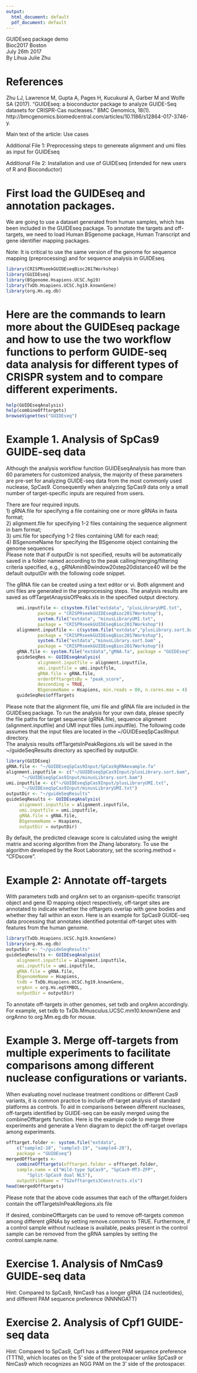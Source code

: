 ```yaml
---
output:
  html_document: default
  pdf_document: default
---
```

GUIDEseq package demo  
Bioc2017 Boston  
July 26th 2017  
By Lihua Julie Zhu  


References  
========================================================
Zhu LJ, Lawrence M, Gupta A, Pages H, Kucukural A, Garber M and Wolfe SA (2017). “GUIDEseq: a bioconductor package to analyze GUIDE-Seq datasets for CRISPR-Cas nucleases.” BMC Genomics, 18(1). http://bmcgenomics.biomedcentral.com/articles/10.1186/s12864-017-3746-y.  

Main text of the article: Use cases  

Additional File 1: Preprocessing steps to genereate alignment and umi files as input for GUIDEseq  

Additional File 2: Installation and use of GUIDEseq (intended for new users of R and Bioconductor)  


First load the GUIDEseq and annotation packages.  
========================================================

We are going to use a dataset generated from human samples, which has been included in the GUIDEseq package.
To annotate the targets and off-targets, we need to load Human BSgenome package, Human Transcript and gene identifier mapping packages.  

Note: It is critical to use the same version of the genome for sequence mapping (preprocessing) and for sequence analysis in GUIDEseq.  

```r
library(CRISPRseekGUIDEseqBioc2017Workshop)
library(GUIDEseq)
library(BSgenome.Hsapiens.UCSC.hg19)
library(TxDb.Hsapiens.UCSC.hg19.knownGene)
library(org.Hs.eg.db)
```

Here are the commands to learn more about the GUIDEseq package and how to use the two workflow functions to perform GUIDE-seq data analysis for different types of CRISPR system and to compare different experiments.  
========================================================

```r
help(GUIDEseqAnalysis)
help(combineOfftargets)
browseVignettes("GUIDEseq")
```

Example 1. Analysis of SpCas9 GUIDE-seq data
========================================================
Although the analysis workflow function GUIDEseqAnalysis has more than 60 parameters for customized analysis, the majority of these parameters are pre-set for analyzing GUIDE-seq data from the most commonly used nuclease, SpCas9. Consequently when analyzing SpCas9 data only a small number of target-specific inputs are required from users.   

There are four required inputs.  
1) gRNA.file for specifying a file containing one or more gRNAs in fasta format;  
2) alignment.file for specifying 1-2 files containing the sequence alignment in bam format;  
3) umi.file for specifying 1-2 files containing UMI for each read;  
4) BSgenomeName for specifying the BSgenome object containing the genome sequences  
Please note that if outputDir is not specified, results will be automatically saved in a folder named according to the peak calling/merging/filtering criteria specified, e.g., gRNAmin80window20step20distance40 will be the default outputDir with the following code snippet.   

The gRNA file can be created using a text editor or vi. Both alignment and umi files are generated in the preprocessing steps. The analysis results are saved as offTargetAnaysisOfPeaks.xls in the specified output directory.  


```r
    umi.inputfile <- c(system.file("extdata", "plusLibraryUMI.txt",
            package = "CRISPRseekGUIDEseqBioc2017Workshop"),
            system.file("extdata", "minusLibraryUMI.txt",
            package = "CRISPRseekGUIDEseqBioc2017Workshop"))
    alignment.inputfile <- c(system.file("extdata","plusLibrary.sort.bam" ,
            package = "CRISPRseekGUIDEseqBioc2017Workshop"),
            system.file("extdata","minusLibrary.sort.bam" ,
            package = "CRISPRseekGUIDEseqBioc2017Workshop"))
    gRNA.file <- system.file("extdata","gRNA.fa", package = "GUIDEseq")
    guideSeqRes <- GUIDEseqAnalysis(
            alignment.inputfile = alignment.inputfile,
            umi.inputfile = umi.inputfile, 
            gRNA.file = gRNA.file,
            orderOfftargetsBy = "peak_score",
            descending = TRUE, 
            BSgenomeName = Hsapiens, min.reads = 80, n.cores.max = 4)
    guideSeqRes$offTargets
```

Please note that the alignment file, umi file and gRNA file are included in the GUIDEseq package. To run the analysis for your own data,  please specify the file paths for target sequence (gRNA.file), sequence alignment (alignment.inputfile) and UMI input files (umi.inputfile). The following code assumes that the input files are located in the ~/GUIDEseqSpCas9Input directory.  
The analysis results offTargetsInPeakRegions.xls will be saved in the ~/guideSeqResults directory as specified by outputDir.  


```r
library(GUIDEseq)
gRNA.file <- "~/GUIDEseqSpCas9Input/SpCas9gRNAexample.fa"
alignment.inputfile <- c("~/GUIDEseqSpCas9Input/plusLibrary.sort.bam",     
      "~/GUIDEseqSpCas9Input/minusLibrary.sort.bam")
umi.inputfile <- c("~/GUIDEseqSpCas9Input/plusLibraryUMI.txt", 
      "~/GUIDEseqSpCas9Input/minusLibraryUMI.txt")
outputDir <- "~/guideSeqResults"
guideSeqResults <- GUIDEseqAnalysis(
     alignment.inputfile = alignment.inputfile,
     umi.inputfile = umi.inputfile,
     gRNA.file = gRNA.file,
     BSgenomeName = Hsapiens, 
     outputDir = outputDir)
```

By default, the predicted cleavage score is calculated using the weight matrix and scoring algorithm from the Zhang laboratory. To use the algorithm developed by the Root Laboratory, set the scoring.method = "CFDscore".   


Example 2: Annotate off-targets
========================================================

With parameters txdb and orgAnn set to an organism-specific transcript object and gene ID mapping object respectively, off-target sites are annotated to indicate whether the offtargets overlap with gene bodies and whether they fall within an exon. Here is an example for SpCas9 GUIDE-seq data processing that annotates identified potential off-target sites with features from the human genome.  

```r
library(TxDb.Hsapiens.UCSC.hg19.knownGene)
library(org.Hs.eg.db)
outputDir <- "~/guideSeqResults"
guideSeqResults <- GUIDEseqAnalysis(
    alignment.inputfile = alignment.inputfile,
    umi.inputfile = umi.inputfile,
    gRNA.file = gRNA.file,
    BSgenomeName = Hsapiens, 
    txdb = TxDb.Hsapiens.UCSC.hg19.knownGene, 
    orgAnn = org.Hs.egSYMBOL,
    outputDir = outputDir)
```

To annotate off-targets in other genomes, set txdb and orgAnn accordingly. For example, set txdb to TxDb.Mmusculus.UCSC.mm10.knownGene and orgAnno to org.Mm.eg.db for mouse.


Example 3. Merge off-targets from multiple experiments to facilitate comparisons among different nuclease configurations or variants.
========================================================
When evaluating novel nuclease treatment conditions or different Cas9 variants, it is common practice to include off-target analysis of standard platforms as controls. To aid in comparisons between different nucleases, off-targets identified by GUIDE-seq can be easily merged using the combineOfftargets function.  Here is the example code to merge three experiments and generate a Venn diagram to depict the off-target overlaps among experiments.  

```r
offtarget.folder <- system.file("extdata",  
    c("sample2-18", "sample3-19", "sample4-20"),
    package = "GUIDEseq")
mergedOfftargets <-
    combineOfftargets(offtarget.folder = offtarget.folder,
    sample.name = c("Wild-type SpCas9", "SpCas9-MT3-ZFP",
        "Split-SpCas9 dual NLS"), 
    outputFileName = "TS2offtargets3Constructs.xls")
head(mergedOfftargets)
```

Please note that the above code assumes that each of the offtarget.folders contain the offTargetsInPeakRegions.xls file  

If desired, combineOfftargets can be used to remove off-targets common among different gRNAs by setting remove.common to TRUE. Furthermore, if a control sample without nuclease is available, peaks present in the control sample can be removed from the gRNA samples by setting the control.sample.name.  


Exercise 1.  Analysis of NmCas9 GUIDE-seq data  
========================================================
Hint: Compared to SpCas9, NmCas9 has a longer gRNA (24 nucleotides), and different PAM sequence preference (NNNNGATT)  
    

Exercise 2. Analysis of Cpf1 GUIDE-seq data  
========================================================
Hint: Compared to SpCas9, Cpf1 has a different PAM sequence preference (TTTN), which locates on the 5' side of the protospacer unlike SpCas9 or NmCas9 which recognizes an NGG PAM on the 3' side of the protospacer.  
